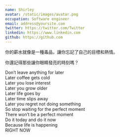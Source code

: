 ```yaml
---
name: Shirley
avatar: /static/images/avatar.png
occupation: Software engineer
email: address@yoursite.com
twitter: https://twitter.com/Twitter
linkedin: https://www.linkedin.com
github: https://github.com
---
```


你的薪水就像是一種毒品，讓你忘記了自己的目標和熱情。

你還記得那些讓你眼睛發亮的時刻嗎？

Don’t leave anything for later <br />
Later coffee gets cold <br />
Later you lose interest <br />
Later you grow older <br />
Later life goes by <br />
Later time slips away <br />
Later you regret not doing something <br />
So stop waiting for the perfect moment <br />
There won’t be a perfect moment <br />
Do it today and do it now <br />
Because life is happening <br />
RIGHT NOW <br />
